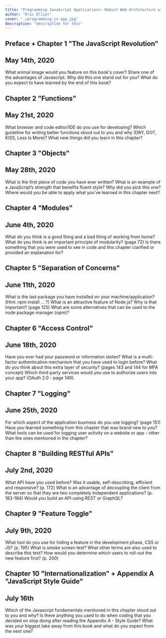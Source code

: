 ```yaml
---
title: "Programming JavaScript Applications: Robust Web Architecture with Node, HTML5, and Modern JS Libraries"
author: "Eric Elliot"
cover: "./programming-js-app.jpg"
description: "description for this"
---
```


## Preface + Chapter 1 "The JavaScript Revolution"

## May 14th, 2020

What animal image would you feature on this book's cover?
Share one of the advantages of Javascript. Why did this one stand out for you?
What do you expect to have learned by the end of this book?

## Chapter 2 "Functions"

## May 21st, 2020

What browser and code editor/IDE do you use for developing?
Which guideline for writing better functions stood out to you and why (DRY, DOT, KISS, Less Is More)?
What new things did you learn in this chapter?

## Chapter 3 "Objects"

## May 28th, 2020

What is the first piece of code you have ever written?
What is an example of a JavaScript’s strength that benefits fluent style? Why did you pick this one?
Where would you be able to apply what you’ve learned in this chapter next?

## Chapter 4 "Modules"

## June 4th, 2020

What do you think is a good thing and a bad thing of working from home?
What do you think is an important principle of modularity? (page 72)
Is there something that you were used to see in code and this chapter clarified or provided an explanation for?

## Chapter 5 "Separation of Concerns"

## June 11th, 2020

What is the last package you have installed on your machine/application? (Hint: npm install ... ?)
What is an attractive feature of Node.js? Why is that important? (page 125)
What are some alternatives that can be used to the node package manager (npm)?

## Chapter 6 "Access Control"

## June 18th, 2020

Have you ever had your password or information stolen?
What is a multi-factor authentication mechanism that you have used to login before? What do you think about this extra layer of security? (pages 143 and 144 for MFA concept)
Which third-party services would you use to authorize users into your app? (OAuth 2.0 - page 149).

## Chapter 7 "Logging"

## June 25th, 2020

For which aspect of the application business do you use logging? (page 151)
Have you learned something from this chapter that was brand new to you?
What tools can be used for logging user activity on a website or app - other than the ones mentioned in the chapter?

## Chapter 8 "Building RESTful APIs"

## July 2nd, 2020

What API have you used before? Was it usable, self-describing, efficient and responsive? (p. 172)
What is an advantage of decoupling the client from the server so that they are two completely independent applications? (p. 183-184)
Would you build an API using REST or GraphQL?

## Chapter 9 "Feature Toggle"

## July 9th, 2020

What tool do you use for hiding a feature in the development phase, CSS or JS? (p. 195)
What is smoke screen test? What other terms are also used to describe this test?
How would you determine which users to roll-out the new feature first? (p. 200)

## Chapter 10 "Internationalization" + Appendix A "JavaScript Style Guide"

## July 16th

Which of the Javascript fundamentals mentioned in this chapter stood out to you and why?
Is there anything you used to do when coding that you decided on stop doing after reading the Appendix A - Style Guide?
What was your biggest take away from this book and what do you expect from the next one?
